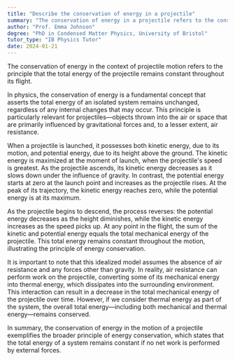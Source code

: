 ```yaml
---
title: "Describe the conservation of energy in a projectile"
summary: "The conservation of energy in a projectile refers to the constant total energy of the projectile throughout its motion."
author: "Prof. Emma Johnson"
degree: "PhD in Condensed Matter Physics, University of Bristol"
tutor_type: "IB Physics Tutor"
date: 2024-01-21
---
```


The conservation of energy in the context of projectile motion refers to the principle that the total energy of the projectile remains constant throughout its flight.

In physics, the conservation of energy is a fundamental concept that asserts the total energy of an isolated system remains unchanged, regardless of any internal changes that may occur. This principle is particularly relevant for projectiles—objects thrown into the air or space that are primarily influenced by gravitational forces and, to a lesser extent, air resistance.

When a projectile is launched, it possesses both kinetic energy, due to its motion, and potential energy, due to its height above the ground. The kinetic energy is maximized at the moment of launch, when the projectile's speed is greatest. As the projectile ascends, its kinetic energy decreases as it slows down under the influence of gravity. In contrast, the potential energy starts at zero at the launch point and increases as the projectile rises. At the peak of its trajectory, the kinetic energy reaches zero, while the potential energy is at its maximum.

As the projectile begins to descend, the process reverses: the potential energy decreases as the height diminishes, while the kinetic energy increases as the speed picks up. At any point in the flight, the sum of the kinetic and potential energy equals the total mechanical energy of the projectile. This total energy remains constant throughout the motion, illustrating the principle of energy conservation.

It is important to note that this idealized model assumes the absence of air resistance and any forces other than gravity. In reality, air resistance can perform work on the projectile, converting some of its mechanical energy into thermal energy, which dissipates into the surrounding environment. This interaction can result in a decrease in the total mechanical energy of the projectile over time. However, if we consider thermal energy as part of the system, the overall total energy—including both mechanical and thermal energy—remains conserved.

In summary, the conservation of energy in the motion of a projectile exemplifies the broader principle of energy conservation, which states that the total energy of a system remains constant if no net work is performed by external forces.
    